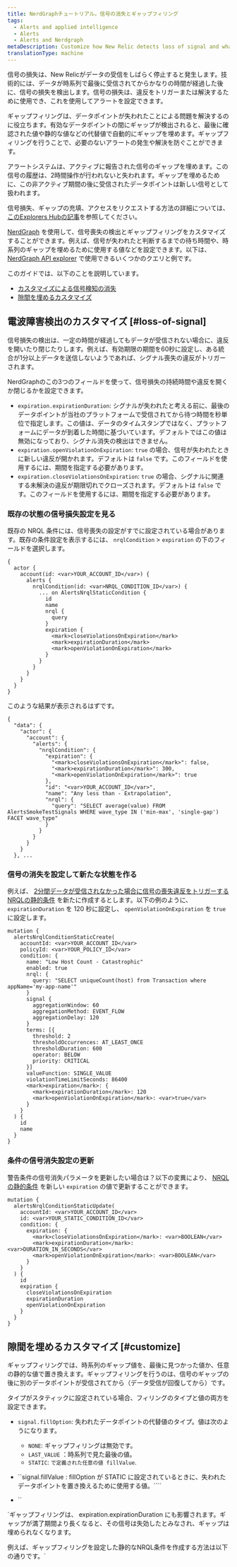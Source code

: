 ```yaml
---
title: NerdGraphチュートリアル。信号の消失とギャップフィリング
tags:
  - Alerts and applied intelligence
  - Alerts
  - Alerts and Nerdgraph
metaDescription: Customize how New Relic detects loss of signal and what values it should use for filling gaps in the data.
translationType: machine
---
```


信号の損失は、New Relicがデータの受信をしばらく停止すると発生します。技術的には、データが時系列で最後に受信されてからかなりの時間が経過した後に、信号の損失を検出します。信号の損失は、違反をトリガーまたは解決するために使用でき、これを使用してアラートを設定できます。

ギャップフィリングは、データポイントが失われたことによる問題を解決するのに役立ちます。有効なデータポイントの間にギャップが検出されると、最後に確認された値や静的な値などの代替値で自動的にギャップを埋めます。ギャップフィリングを行うことで、必要のないアラートの発生や解決を防ぐことができます。

<Callout variant="tip">
  アラートシステムは、アクティブに報告された信号のギャップを埋めます。この信号の履歴は、2時間操作が行われないと失われます。ギャップを埋めるために、この非アクティブ期間の後に受信されたデータポイントは新しい信号として扱われます。

  信号損失、ギャップの充填、アクセスをリクエストする方法の詳細については、[このExplorers Hubの記事](https://discuss.newrelic.com/t/announcing-new-relic-one-streaming-alerts-for-nrql-conditions/115361)を参照してください。
</Callout>

[NerdGraph](/docs/apis/nerdgraph/get-started/introduction-new-relic-nerdgraph) を使用して、信号喪失の検出とギャップフィリングをカスタマイズすることができます。例えば、信号が失われたと判断するまでの待ち時間や、時系列のギャップを埋めるために使用する値などを設定できます。以下は、 [NerdGraph API explorer](https://api.newrelic.com/graphiql) で使用できるいくつかのクエリと例です。

このガイドでは、以下のことを説明しています。

* [カスタマイズによる信号検知の消失](#loss-of-signal)
* [隙間を埋めるカスタマイズ](#customize)

## 電波障害検出のカスタマイズ [#loss-of-signal]

信号損失の検出は、一定の時間が経過してもデータが受信されない場合に、違反を開いたり閉じたりします。例えば、有効期限の期間を60秒に設定し、ある統合が1分以上データを送信しないようであれば、シグナル喪失の違反がトリガーされます。

NerdGraphのこの3つのフィールドを使って、信号損失の持続時間や違反を開くか閉じるかを設定できます。

* `expiration.expirationDuration`: シグナルが失われたと考える前に、最後のデータポイントが当社のプラットフォームで受信されてから待つ時間を秒単位で指定します。この値は、データのタイムスタンプではなく、プラットフォームにデータが到着した時間に基づいています。デフォルトではこの値は無効になっており、シグナル消失の検出はできません。
* `expiration.openViolationOnExpiration`: `true` の場合、信号が失われたときに新しい違反が開かれます。デフォルトは `false` です。このフィールドを使用するには、期間を指定する必要があります。
* `expiration.closeViolationsOnExpiration`: `true` の場合、シグナルに関連する未解決の違反が期限切れでクローズされます。デフォルトは `false` です。このフィールドを使用するには、期間を指定する必要があります。

### 既存の状態の信号損失設定を見る

既存の NRQL 条件には、信号喪失の設定がすでに設定されている場合があります。既存の条件設定を表示するには、 `nrqlCondition` > `expiration` の下のフィールドを選択します。

```
{
  actor {
    account(id: <var>YOUR_ACCOUNT_ID</var>) {
      alerts {
        nrqlCondition(id: <var>NRQL_CONDITION_ID</var>) {
          ... on AlertsNrqlStaticCondition {
            id
            name
            nrql {
              query
            }
            expiration {
              <mark>closeViolationsOnExpiration</mark>
              <mark>expirationDuration</mark>
              <mark>openViolationOnExpiration</mark>
            }
          }
        }
      }
    }
  }
}
```

このような結果が表示されるはずです。

```
{
  "data": {
    "actor": {
      "account": {
        "alerts": {
          "nrqlCondition": {
            "expiration": {
              "<mark>closeViolationsOnExpiration</mark>": false,
              "<mark>expirationDuration</mark>": 300,
              "<mark>openViolationOnExpiration</mark>": true
            },
            "id": "<var>YOUR_ACCOUNT_ID</var>",
            "name": "Any less than - Extrapolation",
            "nrql": {
              "query": "SELECT average(value) FROM AlertsSmokeTestSignals WHERE wave_type IN ('min-max', 'single-gap') FACET wave_type"
            }
          }
        }
      }
    }
  }, ...
```

### 信号の消失を設定して新たな状態を作る

例えば、 [2分間データが受信されなかった場合に信号の喪失違反をトリガーするNRQLの静的条件](/docs/alerts/alerts-nerdgraph/nerdgraph-examples/nerdgraph-api-nrql-condition-alerts#static-condition) を新たに作成するとします。以下の例のように、 `expirationDuration` を 120 秒に設定し、 `openViolationOnExpiration` を `true` に設定します。

```
mutation {
  alertsNrqlConditionStaticCreate(
    accountId: <var>YOUR_ACCOUNT_ID</var>
    policyId: <var>YOUR_POLICY_ID</var>
    condition: {
      name: "Low Host Count - Catastrophic"
      enabled: true
      nrql: {
        query: "SELECT uniqueCount(host) from Transaction where appName='my-app-name'"
      }
      signal {
        aggregationWindow: 60
        aggregationMethod: EVENT_FLOW
        aggregationDelay: 120
      }
      terms: [{
        threshold: 2
        thresholdOccurrences: AT_LEAST_ONCE
        thresholdDuration: 600
        operator: BELOW
        priority: CRITICAL
      }]
      valueFunction: SINGLE_VALUE
      violationTimeLimitSeconds: 86400
      <mark>expiration</mark>: {
        <mark>expirationDuration</mark>: 120
        <mark>openViolationOnExpiration</mark>: <var>true</var>
      }
    }
  ) {
    id
    name
  }
}
```

### 条件の信号消失設定の更新

警告条件の信号消失パラメータを更新したい場合は？以下の変異により、 [NRQLの静的条件](/docs/alerts/alerts-nerdgraph/nerdgraph-examples/nerdgraph-api-nrql-condition-alerts#static-condition) を新しい `expiration` の値で更新することができます。

```
mutation {
  alertsNrqlConditionStaticUpdate(
    accountId: <var>YOUR_ACCOUNT_ID</var>
    id: <var>YOUR_STATIC_CONDITION_ID</var>
    condition: {
      expiration: {
        <mark>closeViolationsOnExpiration</mark>: <var>BOOLEAN</var>
        <mark>expirationDuration</mark>: <var>DURATION_IN_SECONDS</var>
        <mark>openViolationOnExpiration</mark>: <var>BOOLEAN</var>
      }
    }
  ) {
    id
    expiration {
      closeViolationsOnExpiration
      expirationDuration
      openViolationOnExpiration
    }
  }
}
```

## 隙間を埋めるカスタマイズ [#customize]

ギャップフィリングでは、時系列のギャップ値を、最後に見つかった値か、任意の静的な値で置き換えます。ギャップフィリングを行うのは、信号のギャップの後に別のデータポイントが受信されてから（データ受信が回復してから）です。

タイプがスタティックに設定されている場合、フィリングのタイプと値の両方を設定できます。

* `signal.fillOption`: 失われたデータポイントの代替値のタイプ。値は次のようになります。

  * `NONE`: ギャップフィリングは無効です。
  * `LAST_VALUE` ：時系列で見た最後の値。
  * `STATIC`: `で定義された任意の値 fillValue`.

* \`\`signal.fillValue : fillOption が STATIC に設定されているときに、失われたデータポイントを置き換えるために使用する値。\`\`\`\`

* \`\`

\`ギャップフィリングは、 expiration.expirationDuration にも影響されます。ギャップが満了期間より長くなると、その信号は失効したとみなされ、ギャップは埋められなくなります。

例えば、ギャップフィリングを設定した静的なNRQL条件を作成する方法は以下の通りです。\`

